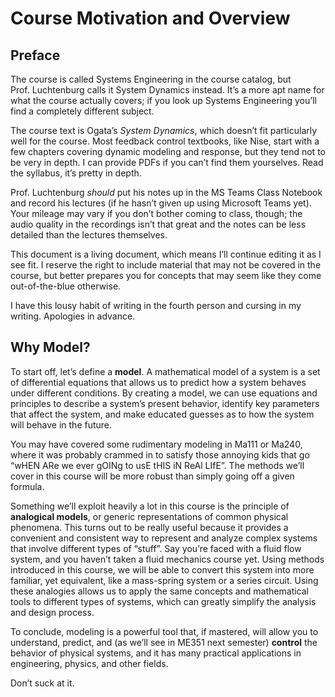 # Course Motivation and Overview

## Preface

The course is called Systems Engineering in the course catalog, but Prof. Luchtenburg calls it System Dynamics instead. It's a more apt name for what the course actually covers; if you look up Systems Engineering you'll find a completely different subject.

The course text is Ogata's *System Dynamics*, which doesn't fit particularly well for the course. Most feedback control textbooks, like Nise, start with a few chapters covering dynamic modeling and response, but they tend not to be very in depth. I can provide PDFs if you can't find them yourselves. Read the syllabus, it's pretty in depth.

Prof. Luchtenburg *should* put his notes up in the MS Teams Class Notebook and record his lectures (if he hasn't given up using Microsoft Teams yet). Your mileage may vary if you don't bother coming to class, though; the audio quality in the recordings isn't that great and the notes can be less detailed than the lectures themselves.

This document is a living document, which means I'll continue editing it as I see fit. I reserve the right to include material that may not be covered in the course, but better prepares you for concepts that may seem like they come out-of-the-blue otherwise.

I have this lousy habit of writing in the fourth person and cursing in my writing. Apologies in advance.

## Why Model?

To start off, let's define a **model**. A mathematical model of a system is a set of differential equations that allows us to predict how a system behaves under different conditions. By creating a model, we can use equations and principles to describe a system's present behavior, identify key parameters that affect the system, and make educated guesses as to how the system will behave in the future.

You may have covered some rudimentary modeling in Ma111 or Ma240, where it was probably crammed in to satisfy those annoying kids that go "wHEN ARe we ever gOINg to usE tHIS iN ReAl LIfE". The methods we'll cover in this course will be more robust than simply going off a given formula.

Something we'll exploit heavily a lot in this course is the principle of **analogical models**, or generic representations of common physical phenomena. This turns out to be really useful because it provides a convenient and consistent way to represent and analyze complex systems that involve different types of "stuff". Say you're faced with a fluid flow system, and you haven't taken a fluid mechanics course yet. Using methods introduced in this course, we will be able to convert this system into more familiar, yet equivalent, like a mass-spring system or a series circuit. Using these analogies allows us to apply the same concepts and mathematical tools to different types of systems, which can greatly simplify the analysis and design process.

To conclude, modeling is a powerful tool that, if mastered, will allow you to understand, predict, and (as we'll see in ME351 next semester) **control** the behavior of physical systems, and it has many practical applications in engineering, physics, and other fields.

Don't suck at it.